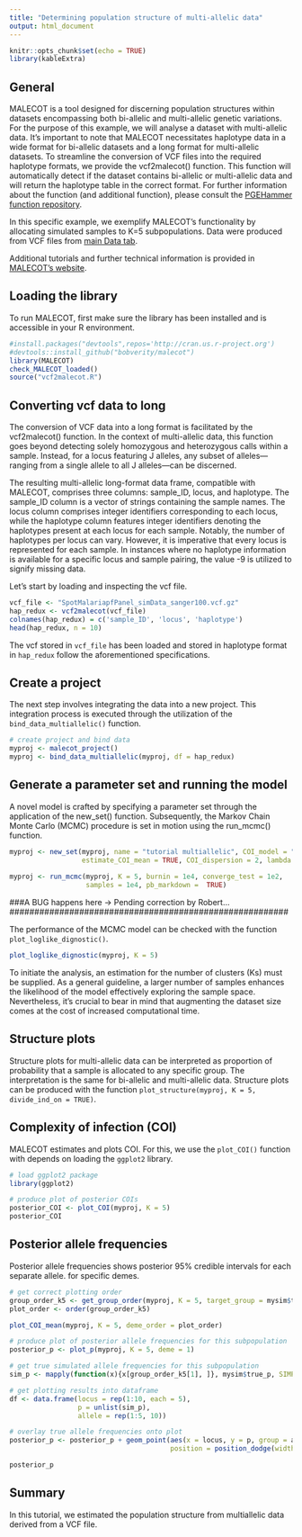 ```yaml
---
title: "Determining population structure of multi-allelic data"
output: html_document
---
```


```r
knitr::opts_chunk$set(echo = TRUE)
library(kableExtra)
```

## General

MALECOT is a tool designed for discerning population structures within datasets encompassing both bi-allelic and multi-allelic genetic variations. For the purpose of this example, we will analyse a dataset with multi-allelic data.  It's important to note that MALECOT necessitates haplotype data in a wide format for bi-allelic datasets and a long format for multi-allelic datasets. To streamline the conversion of VCF files into the required haplotype formats, we provide the vcf2malecot() function. This function will automatically detect if the dataset contains bi-allelic or multi-allelic data and will return the haplotype table in the correct format. For further information about the function (and additional function), please consult the [PGEHammer function repository](https://github.com/mrc-ide/PGEhammer). 

In this specific example, we exemplify MALECOT's functionality by allocating simulated samples to K=5 subpopulations. Data were produced from VCF files from [main Data tab](https://mrc-ide.github.io/PGEforge/website_docs/data_description.html).

Additional tutorials and further technical information is provided in [MALECOT's website](https://bobverity.github.io/MALECOT/index.html).

## Loading the library

To run MALECOT, first make sure the library has been installed and is accessible in your R environment.
```r
#install.packages("devtools",repos='http://cran.us.r-project.org')
#devtools::install_github("bobverity/malecot")
library(MALECOT)
check_MALECOT_loaded()
source("vcf2malecot.R")
```

## Converting vcf data to long

The conversion of VCF data into a long format is facilitated by the vcf2malecot() function. In the context of multi-allelic data, this function goes beyond detecting solely homozygous and heterozygous calls within a sample. Instead, for a locus featuring J alleles, any subset of alleles—ranging from a single allele to all J alleles—can be discerned.

The resulting multi-allelic long-format data frame, compatible with MALECOT, comprises three columns: sample_ID, locus, and haplotype. The sample_ID column is a vector of strings containing the sample names. The locus column comprises integer identifiers corresponding to each locus, while the haplotype column features integer identifiers denoting the haplotypes present at each locus for each sample. Notably, the number of haplotypes per locus can vary. However, it is imperative that every locus is represented for each sample. In instances where no haplotype information is available for a specific locus and sample pairing, the value -9 is utilized to signify missing data.

Let's start by loading and inspecting the vcf file.

```r
vcf_file <- "SpotMalariapfPanel_simData_sanger100.vcf.gz"
hap_redux <- vcf2malecot(vcf_file)
colnames(hap_redux) = c('sample_ID', 'locus', 'haplotype')
head(hap_redux, n = 10)
```
The vcf stored in `vcf_file` has been loaded and stored in haplotype format in `hap_redux` follow the aforementioned specifications.

## Create a project
The next step involves integrating the data into a new project. This integration process is executed through the utilization of the `bind_data_multiallelic()` function.
 
```r
# create project and bind data
myproj <- malecot_project()
myproj <- bind_data_multiallelic(myproj, df = hap_redux)
```

## Generate a parameter set and running the model

A novel model is crafted by specifying a parameter set through the application of the new_set() function. Subsequently, the Markov Chain Monte Carlo (MCMC) procedure is set in motion using the run_mcmc() function.

```r
myproj <- new_set(myproj, name = "tutorial multiallelic", COI_model = "nb", COI_max = 20,
                  estimate_COI_mean = TRUE, COI_dispersion = 2, lambda = 1)
                  
myproj <- run_mcmc(myproj, K = 5, burnin = 1e4, converge_test = 1e2, 
                   samples = 1e4, pb_markdown =  TRUE)
```

########################################################
###A BUG happens here -> Pending correction by Robert...
########################################################

The performance of the MCMC model can be checked with the function ```plot_loglike_dignostic()```. 

```r
plot_loglike_dignostic(myproj, K = 5)
```

To initiate the analysis, an estimation for the number of clusters (Ks) must be supplied. As a general guideline, a larger number of samples enhances the likelihood of the model effectively exploring the sample space. Nevertheless, it's crucial to bear in mind that augmenting the dataset size comes at the cost of increased computational time.

## Structure plots

Structure plots for multi-allelic data can be interpreted as proportion of probability that a sample is allocated to any specific group. The interpretation is the same for bi-allelic and multi-allelic data. Structure plots can be produced with the function ```plot_structure(myproj, K = 5, divide_ind_on = TRUE)```.

## Complexity of infection (COI)

MALECOT estimates and plots COI. For this, we use the ```plot_COI()``` function with depends on loading the ```ggplot2``` library.

```r
# load ggplot2 package
library(ggplot2)

# produce plot of posterior COIs
posterior_COI <- plot_COI(myproj, K = 5)
posterior_COI
```

## Posterior allele frequencies

Posterior allele frequencies shows posterior 95% credible intervals for each separate allele. for specific demes.

```r
# get correct plotting order
group_order_k5 <- get_group_order(myproj, K = 5, target_group = mysim$true_group)
plot_order <- order(group_order_k5)

plot_COI_mean(myproj, K = 5, deme_order = plot_order)
```

```r
# produce plot of posterior allele frequencies for this subpopulation
posterior_p <- plot_p(myproj, K = 5, deme = 1)

# get true simulated allele frequencies for this subpopulation
sim_p <- mapply(function(x){x[group_order_k5[1], ]}, mysim$true_p, SIMPLIFY = FALSE)

# get plotting results into dataframe
df <- data.frame(locus = rep(1:10, each = 5),
                 p = unlist(sim_p),
                 allele = rep(1:5, 10))

# overlay true allele frequencies onto plot
posterior_p <- posterior_p + geom_point(aes(x = locus, y = p, group = allele), data = df,
                                        position = position_dodge(width = 0.9), col = "red", shape = 4)

posterior_p
```

## Summary

In this tutorial, we estimated the population structure from multiallelic data derived from a VCF file. 
